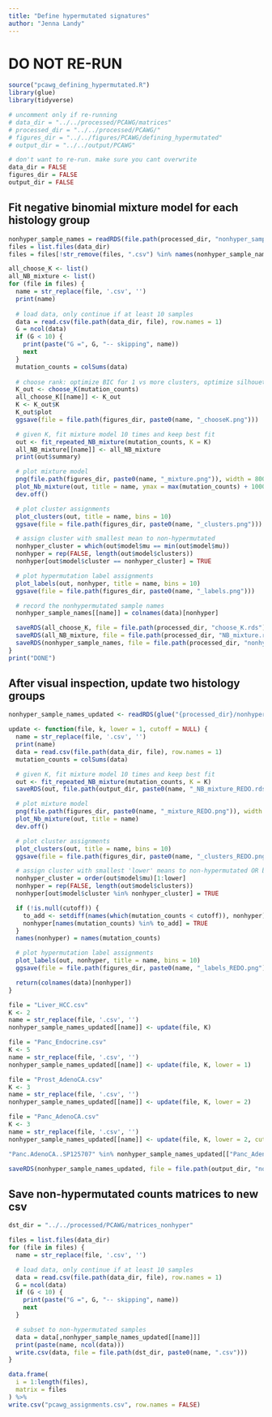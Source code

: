 ```yaml
---
title: "Define hypermutated signatures"
author: "Jenna Landy"
---
```


# DO NOT RE-RUN

```r
source("pcawg_defining_hypermutated.R")
library(glue)
library(tidyverse)

# uncomment only if re-running
# data_dir = "../../processed/PCAWG/matrices"
# processed_dir = "../../processed/PCAWG/"
# figures_dir = "../../figures/PCAWG/defining_hypermutated"
# output_dir = "../../output/PCAWG"

# don't want to re-run. make sure you cant overwrite
data_dir = FALSE
figures_dir = FALSE
output_dir = FALSE
```

## Fit negative binomial mixture model for each histology group

```r
nonhyper_sample_names = readRDS(file.path(processed_dir, "nonhyper_sample_names.rds"))
files = list.files(data_dir)
files = files[!str_remove(files, ".csv") %in% names(nonhyper_sample_names)]

all_choose_K <- list()
all_NB_mixture <- list()
for (file in files) {
  name = str_replace(file, '.csv', '')
  print(name)
  
  # load data, only continue if at least 10 samples
  data = read.csv(file.path(data_dir, file), row.names = 1)
  G = ncol(data)
  if (G < 10) {
    print(paste("G =", G, "-- skipping", name))
    next
  }
  mutation_counts = colSums(data)
  
  # choose rank: optimize BIC for 1 vs more clusters, optimize silhouette for # >1
  K_out <- choose_K(mutation_counts)
  all_choose_K[[name]] <- K_out
  K <- K_out$K
  K_out$plot
  ggsave(file = file.path(figures_dir, paste0(name, "_chooseK.png")))

  # given K, fit mixture model 10 times and keep best fit
  out <- fit_repeated_NB_mixture(mutation_counts, K = K)
  all_NB_mixture[[name]] <- all_NB_mixture
  print(out$summary)

  # plot mixture model
  png(file.path(figures_dir, paste0(name, "_mixture.png")), width = 800, height = 600)
  plot_Nb_mixture(out, title = name, ymax = max(mutation_counts) + 1000)
  dev.off()

  # plot cluster assignments
  plot_clusters(out, title = name, bins = 10)
  ggsave(file = file.path(figures_dir, paste0(name, "_clusters.png")))

  # assign cluster with smallest mean to non-hypermutated
  nonhyper_cluster = which(out$model$mu == min(out$model$mu))
  nonhyper = rep(FALSE, length(out$model$clusters))
  nonhyper[out$model$cluster == nonhyper_cluster] = TRUE

  # plot hypermutation label assignments
  plot_labels(out, nonhyper, title = name, bins = 10)
  ggsave(file = file.path(figures_dir, paste0(name, "_labels.png")))

  # record the nonhypermutated sample names
  nonhyper_sample_names[[name]] = colnames(data)[nonhyper]

  saveRDS(all_choose_K, file = file.path(processed_dir, "choose_K.rds"))
  saveRDS(all_NB_mixture, file = file.path(processed_dir, "NB_mixture.rds"))
  saveRDS(nonhyper_sample_names, file = file.path(processed_dir, "nonhyper_sample_names.rds"))
}
print("DONE")
```

## After visual inspection, update two histology groups

```r
nonhyper_sample_names_updated <- readRDS(glue("{processed_dir}/nonhyper_sample_names.rds"))
```

```r
update <- function(file, k, lower = 1, cutoff = NULL) {
  name = str_replace(file, '.csv', '')
  print(name)
  data = read.csv(file.path(data_dir, file), row.names = 1)
  mutation_counts = colSums(data)

  # given K, fit mixture model 10 times and keep best fit
  out <- fit_repeated_NB_mixture(mutation_counts, K = K)
  saveRDS(out, file.path(output_dir, paste0(name, "_NB_mixture_REDO.rds")))

  # plot mixture model
  png(file.path(figures_dir, paste0(name, "_mixture_REDO.png")), width = 800, height = 600)
  plot_Nb_mixture(out, title = name)
  dev.off()

  # plot cluster assignments
  plot_clusters(out, title = name, bins = 10)
  ggsave(file = file.path(figures_dir, paste0(name, "_clusters_REDO.png")))

  # assign cluster with smallest 'lower' means to non-hypermutated OR based on provided 'cutoff'
  nonhyper_cluster = order(out$model$mu)[1:lower]
  nonhyper = rep(FALSE, length(out$model$clusters))
  nonhyper[out$model$cluster %in% nonhyper_cluster] = TRUE

  if (!is.null(cutoff)) {
    to_add <- setdiff(names(which(mutation_counts < cutoff)), nonhyper)
    nonhyper[names(mutation_counts) %in% to_add] = TRUE
  }
  names(nonhyper) = names(mutation_counts)

  # plot hypermutation label assignments
  plot_labels(out, nonhyper, title = name, bins = 10)
  ggsave(file = file.path(figures_dir, paste0(name, "_labels_REDO.png")))

  return(colnames(data)[nonhyper])
}
```

```r
file = "Liver_HCC.csv"
K <- 2
name = str_replace(file, '.csv', '')
nonhyper_sample_names_updated[[name]] <- update(file, K)
```

```r
file = "Panc_Endocrine.csv"
K <- 5
name = str_replace(file, '.csv', '')
nonhyper_sample_names_updated[[name]] <- update(file, K, lower = 1)
```

```r
file = "Prost_AdenoCA.csv"
K <- 3
name = str_replace(file, '.csv', '')
nonhyper_sample_names_updated[[name]] <- update(file, K, lower = 2)
```

```r
file = "Panc_AdenoCA.csv"
K <- 3
name = str_replace(file, '.csv', '')
nonhyper_sample_names_updated[[name]] <- update(file, K, lower = 2, cutoff = 5000)

"Panc.AdenoCA..SP125707" %in% nonhyper_sample_names_updated[["Panc_AdenoCA"]]
```


```r
saveRDS(nonhyper_sample_names_updated, file = file.path(output_dir, "nonhyper_sample_names_updated.rds"))
```

## Save non-hypermutated counts matrices to new csv

```r
dst_dir = "../../processed/PCAWG/matrices_nonhyper"

files = list.files(data_dir)
for (file in files) {
  name = str_replace(file, '.csv', '')

  # load data, only continue if at least 10 samples
  data = read.csv(file.path(data_dir, file), row.names = 1)
  G = ncol(data)
  if (G < 10) {
    print(paste("G =", G, "-- skipping", name))
    next
  }

  # subset to non-hypermutated samples
  data = data[,nonhyper_sample_names_updated[[name]]]
  print(paste(name, ncol(data)))
  write.csv(data, file = file.path(dst_dir, paste0(name, ".csv")))
}
```

```r
data.frame(
  i = 1:length(files),
  matrix = files
) %>%
write.csv("pcawg_assignments.csv", row.names = FALSE)
```